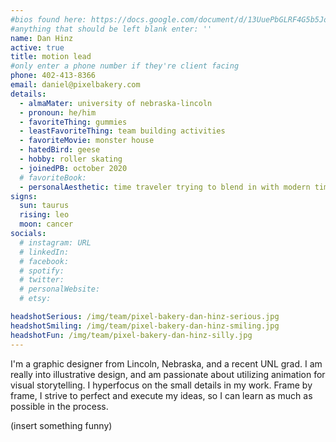 ```yaml
---
#bios found here: https://docs.google.com/document/d/13UuePbGLRF4G5b5JoEe2Vua3NukZ1-QwRW4Oisnd8lI/edit#
#anything that should be left blank enter: ''
name: Dan Hinz
active: true
title: motion lead
#only enter a phone number if they're client facing
phone: 402-413-8366
email: daniel@pixelbakery.com
details:
  - almaMater: university of nebraska-lincoln
  - pronoun: he/him
  - favoriteThing: gummies
  - leastFavoriteThing: team building activities
  - favoriteMovie: monster house
  - hatedBird: geese
  - hobby: roller skating
  - joinedPB: october 2020
  # favoriteBook:
  - personalAesthetic: time traveler trying to blend in with modern times
signs:
  sun: taurus
  rising: leo
  moon: cancer
socials:
  # instagram: URL
  # linkedIn:
  # facebook:
  # spotify:
  # twitter:
  # personalWebsite:
  # etsy:

headshotSerious: /img/team/pixel-bakery-dan-hinz-serious.jpg
headshotSmiling: /img/team/pixel-bakery-dan-hinz-smiling.jpg
headshotFun: /img/team/pixel-bakery-dan-hinz-silly.jpg
---
```


I'm a graphic designer from Lincoln, Nebraska, and a recent UNL grad. I am really into illustrative design, and am passionate about utilizing animation for visual storytelling. I hyperfocus on the small details in my work. Frame by frame, I strive to perfect and execute my ideas, so I can learn as much as possible in the process.

(insert something funny)

